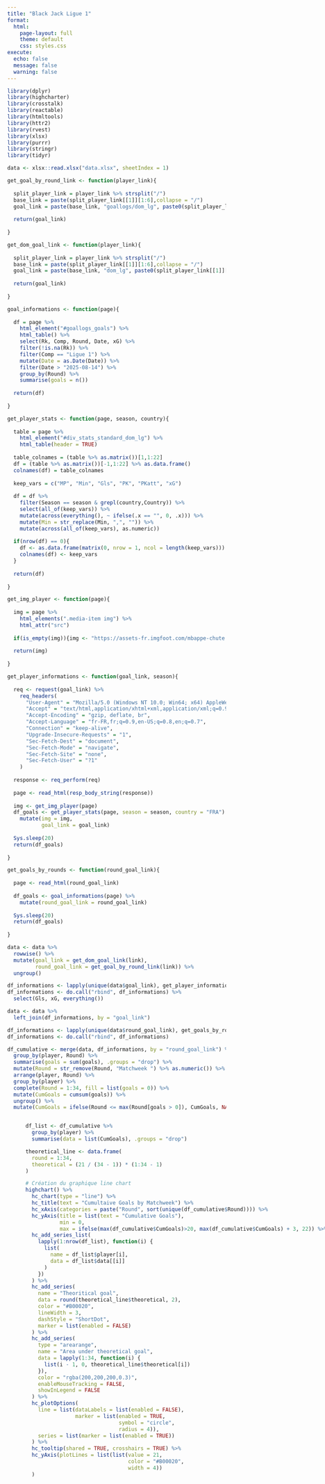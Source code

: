 ```yaml
---
title: "Black Jack Ligue 1"
format:
  html:
    page-layout: full
    theme: default
    css: styles.css
execute:
  echo: false
  message: false
  warning: false
---
```


```r
library(dplyr)
library(highcharter)
library(crosstalk)
library(reactable)
library(htmltools)
library(httr2)
library(rvest)
library(xlsx)
library(purrr)
library(stringr)
library(tidyr)
```


```r
data <- xlsx::read.xlsx("data.xlsx", sheetIndex = 1)
```


```r
get_goal_by_round_link <- function(player_link){
  
  split_player_link = player_link %>% strsplit("/")
  base_link = paste(split_player_link[[1]][1:6],collapse = "/")
  goal_link = paste(base_link, "goallogs/dom_lg", paste0(split_player_link[[1]][7], "-Goal-Log"), sep = "/")
  
  return(goal_link)
  
}

get_dom_goal_link <- function(player_link){
  
  split_player_link = player_link %>% strsplit("/")
  base_link = paste(split_player_link[[1]][1:6],collapse = "/")
  goal_link = paste(base_link, "dom_lg", paste0(split_player_link[[1]][7], "-Domestic-League-Stats"), sep = "/")
  
  return(goal_link)
  
}

goal_informations <- function(page){
  
  df = page %>%
    html_element("#goallogs_goals") %>%
    html_table() %>%
    select(Rk, Comp, Round, Date, xG) %>%
    filter(!is.na(Rk)) %>%
    filter(Comp == "Ligue 1") %>%
    mutate(Date = as.Date(Date)) %>%
    filter(Date > "2025-08-14") %>%
    group_by(Round) %>%
    summarise(goals = n())
  
  return(df)
  
}

get_player_stats <- function(page, season, country){
  
  table = page %>%
    html_element("#div_stats_standard_dom_lg") %>%
    html_table(header = TRUE)
  
  table_colnames = (table %>% as.matrix())[1,1:22]
  df = (table %>% as.matrix())[-1,1:22] %>% as.data.frame()
  colnames(df) = table_colnames
  
  keep_vars = c("MP", "Min", "Gls", "PK", "PKatt", "xG")
  
  df = df %>%
    filter(Season == season & grepl(country,Country)) %>%
    select(all_of(keep_vars)) %>%
    mutate(across(everything(), ~ ifelse(.x == "", 0, .x))) %>%
    mutate(Min = str_replace(Min, ",", "")) %>%
    mutate(across(all_of(keep_vars), as.numeric))
  
  if(nrow(df) == 0){
    df <- as.data.frame(matrix(0, nrow = 1, ncol = length(keep_vars)))
    colnames(df) <- keep_vars
  }
  
  return(df)
  
}

get_img_player <- function(page){
  
  img = page %>%
    html_elements(".media-item img") %>% 
    html_attr("src")
  
  if(is_empty(img)){img <- "https://assets-fr.imgfoot.com/mbappe-chute.jpg"}
  
  return(img)
  
}

get_player_informations <- function(goal_link, season){
  
  req <- request(goal_link) %>%
    req_headers(
      "User-Agent" = "Mozilla/5.0 (Windows NT 10.0; Win64; x64) AppleWebKit/537.36 (KHTML, like Gecko) Chrome/115.0.0.0 Safari/537.36",
      "Accept" = "text/html,application/xhtml+xml,application/xml;q=0.9,image/avif,image/webp,*/*;q=0.8",
      "Accept-Encoding" = "gzip, deflate, br",
      "Accept-Language" = "fr-FR,fr;q=0.9,en-US;q=0.8,en;q=0.7",
      "Connection" = "keep-alive",
      "Upgrade-Insecure-Requests" = "1",
      "Sec-Fetch-Dest" = "document",
      "Sec-Fetch-Mode" = "navigate",
      "Sec-Fetch-Site" = "none",
      "Sec-Fetch-User" = "?1"
    )
  
  response <- req_perform(req)
  
  page <- read_html(resp_body_string(response))
  
  img <- get_img_player(page)
  df_goals <- get_player_stats(page, season = season, country = "FRA") %>%
    mutate(img = img,
           goal_link = goal_link)
  
  Sys.sleep(20)
  return(df_goals)
  
}

get_goals_by_rounds <- function(round_goal_link){
  
  page <- read_html(round_goal_link)
  
  df_goals <- goal_informations(page) %>%
    mutate(round_goal_link = round_goal_link)
  
  Sys.sleep(20)
  return(df_goals)
  
}

```

```r
data <- data %>%
  rowwise() %>%
  mutate(goal_link = get_dom_goal_link(link),
         round_goal_link = get_goal_by_round_link(link)) %>%
  ungroup()

df_informations <- lapply(unique(data$goal_link), get_player_informations, season = "2025-2026")
df_informations <- do.call("rbind", df_informations) %>%
  select(Gls, xG, everything())

data <- data %>%
  left_join(df_informations, by = "goal_link")
```


```r
df_informations <- lapply(unique(data$round_goal_link), get_goals_by_rounds)
df_informations <- do.call("rbind", df_informations)

df_cumulative <- merge(data, df_informations, by = "round_goal_link") %>%
  group_by(player, Round) %>%
  summarise(goals = sum(goals), .groups = "drop") %>%
  mutate(Round = str_remove(Round, "Matchweek ") %>% as.numeric()) %>%
  arrange(player, Round) %>%
  group_by(player) %>%
  complete(Round = 1:34, fill = list(goals = 0)) %>%
  mutate(CumGoals = cumsum(goals)) %>%
  ungroup() %>%
  mutate(CumGoals = ifelse(Round <= max(Round[goals > 0]), CumGoals, NA))

```


::::: {.columns .responsive-columns}
::: {.column width="70%"}
```r

df_group_by <- data %>%
  group_by(player) %>%
  summarise(sum_goals = sum(Gls, na.rm = TRUE))

highchart() %>%
  hc_chart(polar = TRUE, type = "line") %>%
  hc_xAxis(categories = df_group_by$player,
           tickmarkPlacement = "on",
           lineWidth = 0) %>%
  hc_yAxis(gridLineInterpolation = "polygon",
           lineWidth = 0,
           min = 0,
           max = 30,
           tickPositions = c(0, 21, 30),
           gridLineColor = "transparent",
           plotBands = list(
             list(from = 21,
                  to = 30,
                  color = "rgba(255, 0, 0, 0.2)",
                  label = list(text = "Au-dessus de 21",
                               style = list(color = "red")))),
           plotLines = list(
             list(value = 21,
                  color = "#B00020",
                  width = 2,
                  dashStyle = "Solid",
                  label = list(text = "Seuil : 21",
                               style = list(color = "#B00020",
                                            fontWeight = "bold"),
                               align = "right"),
                  zIndex = 5))) %>%
  hc_series(list(name = "Goals",
                 data = df_group_by$sum_goals,
                 pointPlacement = "on")) %>%
  hc_legend(enabled = FALSE) %>%
  hc_tooltip(shared = TRUE,
             pointFormat = "<span style='color:{series.color}'>{series.name}: <b>{point.y}</b><br/>")


```
:::

::: {.column width="30%"}
```r
shared_data <- SharedData$new(data,
                              key = ~row.names(data),
                              group = "players_group")

filter_select("player_selector",
              "Select a player :",
              shared_data,
              ~player,
              multiple = FALSE)

# Bar chart for reactable
bar_chart <- function(label, width = "100%", height = "1rem", fill = "#00bfc4", background = NULL){
  bar <- div(style = list(background = fill, width = width, height = height))
  chart <- div(style = list(flexGrow = 1, marginLeft = "0.5rem", background = background), bar)
  div(style = list(display = "flex", alignItems = "center"), label, chart)
}


# Interactive data table
reactable(
  shared_data,
  columns = list(
    player = colDef(name = "Joueur", style = list(fontWeight = "bold"), show = FALSE),
    link = colDef(show = FALSE),
    img = colDef(show = FALSE),
    goal_link = colDef(show = FALSE),
    round_goal_link = colDef(show = FALSE),
    football_player = colDef(name = "Football Player", align = "left", cell = function(value, index){
      image <- img(src = data$img[index], style = "height: 24px;", alt = value)
      tagList(
        div(style = "display: inline-block; width: 45px", image),
        value
      )
    }),
    Gls = colDef(name = "Goals", cell = function(value){
      width <- paste0(value / max(data$Gls, na.rm = TRUE) * 100, "%")
      bar_chart(value, width = width)
    }),
    MP = colDef(name = "Matches Played"),
    Min = colDef(show = TRUE),
    xG = colDef(name = "Sum xG"),
    PK = colDef(name = "Penalty"),
    PKatt = colDef(name = "Penaltys Attempted")
  ),
  bordered = TRUE,
  highlight = TRUE,
  striped = TRUE,
  defaultPageSize = 4,
  style = list(fontFamily = "Arial", fontSize = "15px")
)

```
:::

::: {.center}
```r
df_list <- df_cumulative %>%
  group_by(player) %>%
  summarise(data = list(CumGoals), .groups = "drop")

theoretical_line <- data.frame(
  round = 1:34,
  theoretical = (21 / (34 - 1)) * (1:34 - 1)
)

# Création du graphique line chart
highchart() %>%
  hc_chart(type = "line") %>%
  hc_title(text = "Cumultaive Goals by Matchweek") %>%
  hc_xAxis(categories = paste("Round", sort(unique(df_cumulative$Round)))) %>%
  hc_yAxis(title = list(text = "Cumulative Goals"),
           min = 0,
           max = ifelse(max(df_cumulative$CumGoals)>20, max(df_cumulative$CumGoals) + 3, 22)) %>%
  hc_add_series_list(
    lapply(1:nrow(df_list), function(i) {
      list(
        name = df_list$player[i],
        data = df_list$data[[i]]
      )
    })
  ) %>%
  hc_add_series(
    name = "Theoritical goal",
    data = round(theoretical_line$theoretical, 2),
    color = "#B00020",
    lineWidth = 3,
    dashStyle = "ShortDot",
    marker = list(enabled = FALSE)
  ) %>%
  hc_add_series(
    type = "arearange",
    name = "Area under theoretical goal",
    data = lapply(1:34, function(i) {
      list(i - 1, 0, theoretical_line$theoretical[i])
    }),
    color = "rgba(200,200,200,0.3)",
    enableMouseTracking = FALSE,
    showInLegend = FALSE
  ) %>%
  hc_plotOptions(
    line = list(dataLabels = list(enabled = FALSE),
                marker = list(enabled = TRUE,
                              symbol = "circle",
                              radius = 4)),
    series = list(marker = list(enabled = TRUE))
  ) %>%
  hc_tooltip(shared = TRUE, crosshairs = TRUE) %>%
  hc_yAxis(plotLines = list(list(value = 21,
                                 color = "#B00020",
                                 width = 4))
  )
```

:::

To learn more about this game, see <https://www.21goals.app/>.
:::::
